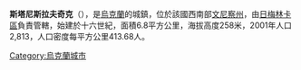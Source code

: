 {{coord|48|58|22|N|28|6|10|E|scale:30000|display=title}}

'''斯塔尼斯拉夫奇克'''（{{lang-uk|Станіславчик}}），是[[烏克蘭|烏克蘭]]的城鎮，位於該國西南部[[文尼察州|文尼察州]]，由[[日梅林卡區|日梅林卡區]]負責管轄，始建於十六世紀，面積6.8平方公里，海拔高度258米，2001年人口2,813，人口密度每平方公里413.68人。

{{Ukraine-geo-stub}}
[[Category:烏克蘭城市|Category:烏克蘭城市]]